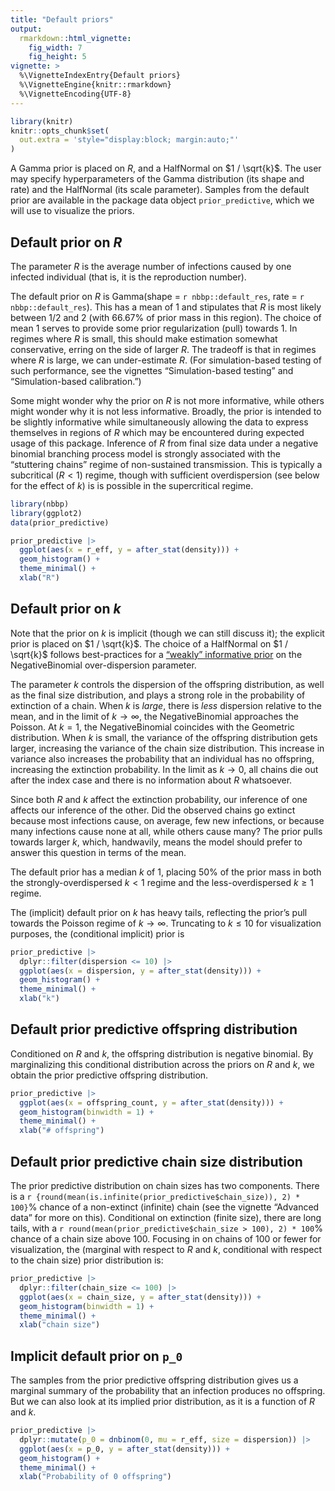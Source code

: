 ```yaml
---
title: "Default priors"
output:
  rmarkdown::html_vignette:
    fig_width: 7
    fig_height: 5
vignette: >
  %\VignetteIndexEntry{Default priors}
  %\VignetteEngine{knitr::rmarkdown}
  %\VignetteEncoding{UTF-8}
---
```


```r
library(knitr)
knitr::opts_chunk$set(
  out.extra = 'style="display:block; margin:auto;"'
)
```


A Gamma prior is placed on $R$, and a HalfNormal on $1 / \sqrt{k}$.
The user may specify hyperparameters of the Gamma distribution (its shape and rate) and the HalfNormal (its scale parameter).
Samples from the default prior are available in the package data object `prior_predictive`, which we will use to visualize the priors.

## Default prior on $R$

The parameter $R$ is the average number of infections caused by one infected individual (that is, it is the reproduction number).

The default prior on $R$ is Gamma(shape = `r nbbp::default_res`, rate = `r nbbp::default_res`).
This has a mean of 1 and stipulates that $R$ is most likely between 1/2 and 2 (with 66.67% of prior mass in this region).
The choice of mean 1 serves to provide some prior regularization (pull) towards 1.
In regimes where $R$ is small, this should make estimation somewhat conservative, erring on the side of larger $R$.
The tradeoff is that in regimes where $R$ is large, we can under-estimate $R$.
(For simulation-based testing of such performance, see the vignettes "Simulation-based testing" and "Simulation-based calibration.")

Some might wonder why the prior on $R$ is not more informative, while others might wonder why it is not less informative.
Broadly, the prior is intended to be slightly informative while simultaneously allowing the data to express themselves in regions of $R$ which may be encountered during expected usage of this package.
Inference of $R$ from final size data under a negative binomial branching process model is strongly associated with the "stuttering chains" regime of non-sustained transmission.
This is typically a subcritical ($R < 1$) regime, though with sufficient overdispersion (see below for the effect of $k$) is is possible in the supercritical regime.

```r
library(nbbp)
library(ggplot2)
data(prior_predictive)

prior_predictive |>
  ggplot(aes(x = r_eff, y = after_stat(density))) +
  geom_histogram() +
  theme_minimal() +
  xlab("R")
```

## Default prior on $k$

Note that the prior on $k$ is implicit (though we can still discuss it); the explicit prior is placed on $1 / \sqrt{k}$.
The choice of a HalfNormal on $1 / \sqrt{k}$ follows best-practices for a ["weakly" informative prior](https://github.com/stan-dev/stan/wiki/Prior-Choice-Recommendations#story-when-the-generic-prior-fails-the-case-of-the-negative-binomial) on the NegativeBinomial over-dispersion parameter.

The parameter $k$ controls the dispersion of the offspring distribution, as well as the final size distribution, and plays a strong role in the probability of extinction of a chain.
When $k$ is _large_, there is _less_ dispersion relative to the mean, and in the limit of $k \to \infty$, the NegativeBinomial approaches the Poisson.
At $k = 1$, the NegativeBinomial coincides with the Geometric distribution.
When $k$ is small, the variance of the offspring distribution gets larger, increasing the variance of the chain size distribution.
This increase in variance also increases the probability that an individual has no offspring, increasing the extinction probability.
In the limit as $k \to 0$, all chains die out after the index case and there is no information about $R$ whatsoever.

Since both $R$ and $k$ affect the extinction probability, our inference of one affects our inference of the other.
Did the observed chains go extinct because most infections cause, on average, few new infections, or because many infections cause none at all, while others cause many?
The prior pulls towards larger $k$, which, handwavily, means the model should prefer to answer this question in terms of the mean.

The default prior has a median $k$ of 1, placing 50% of the prior mass in both the strongly-overdispersed $k < 1$ regime and the less-overdispersed $k \geq 1$ regime.

The (implicit) default prior on $k$ has heavy tails, reflecting the prior's pull towards the Poisson regime of $k \to \infty$.
Truncating to $k \leq 10$ for visualization purposes, the (conditional implicit) prior is
```r
prior_predictive |>
  dplyr::filter(dispersion <= 10) |>
  ggplot(aes(x = dispersion, y = after_stat(density))) +
  geom_histogram() +
  theme_minimal() +
  xlab("k")
```

## Default prior predictive offspring distribution

Conditioned on $R$ and $k$, the offspring distribution is negative binomial.
By marginalizing this conditional distribution across the priors on $R$ and $k$, we obtain the prior predictive offspring distribution.
```r
prior_predictive |>
  ggplot(aes(x = offspring_count, y = after_stat(density))) +
  geom_histogram(binwidth = 1) +
  theme_minimal() +
  xlab("# offspring")
```

## Default prior predictive chain size distribution

The prior predictive distribution on chain sizes has two components.
There is a `r {round(mean(is.infinite(prior_predictive$chain_size)), 2) * 100}`% chance of a non-extinct (infinite) chain (see the vignette "Advanced data" for more on this).
Conditional on extinction (finite size), there are long tails, with a `r round(mean(prior_predictive$chain_size > 100), 2) * 100`% chance of a chain size above 100.
Focusing in on chains of 100 or fewer for visualization, the (marginal with respect to $R$ and $k$, conditional with respect to the chain size) prior distribution is:
```r
prior_predictive |>
  dplyr::filter(chain_size <= 100) |>
  ggplot(aes(x = chain_size, y = after_stat(density))) +
  geom_histogram(binwidth = 1) +
  theme_minimal() +
  xlab("chain size")
```

## Implicit default prior on `p_0`

The samples from the prior predictive offspring distribution gives us a marginal summary of the probability that an infection produces no offspring.
But we can also look at its implied prior distribution, as it is a function of $R$ and $k$.
```r
prior_predictive |>
  dplyr::mutate(p_0 = dnbinom(0, mu = r_eff, size = dispersion)) |>
  ggplot(aes(x = p_0, y = after_stat(density))) +
  geom_histogram() +
  theme_minimal() +
  xlab("Probability of 0 offspring")
```
